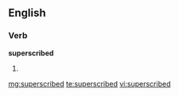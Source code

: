 ==English==

===Verb===
'''superscribed'''

# {{past of|[[superscribe]]}}

[[mg:superscribed]]
[[te:superscribed]]
[[vi:superscribed]]
